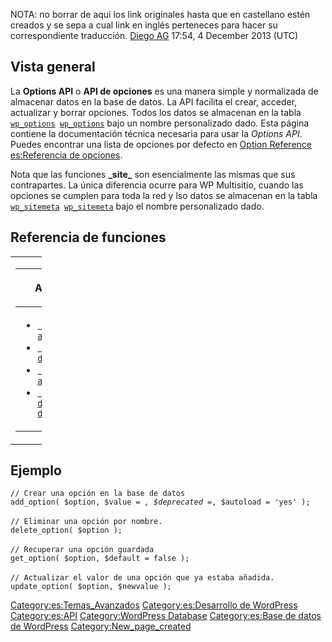 {{Draft}}
NOTA: no borrar de aquí los link originales hasta que en castellano estén creados y se sepa a cual link en inglés perteneces para hacer su correspondiente traducción. [[User:Diego WP|Diego AG]] 17:54, 4 December 2013 (UTC)

{{Languages|
{{en|Options_API}}
{{es|Options_API}}
}}

== Vista general ==

La '''Options API''' o '''API de opciones''' es una manera simple y normalizada de almacenar datos en la base de datos. La API facilita el crear, acceder, actualizar y borrar opciones. Todos los datos se almacenan en la tabla <tt>[[Database_Description#Table:_wp_options|wp_options]] [[es:Descripción_de_bases_de_datos#Tabla:_wp_options|wp_options]]</tt> bajo un nombre personalizado dado. Esta página contiene la documentación técnica necesaria para usar la ''Options API''.
Puedes encontrar una lista de opciones por defecto en [[Option Reference]] [[es:Referencia de opciones]].

Nota que las funciones '''_site_''' son esencialmente las mismas que sus contrapartes. La única diferencia ocurre para WP Multisitio, cuando las opciones se cumplen para toda la red y lso datos se almacenan en la tabla <tt>[[Database_Description#Table:_wp_sitemeta|wp_sitemeta]] [[es:Descripción_de_bases_de_datos#Tabla:_wp_sitemeta|wp_sitemeta]]</tt> bajo el nombre personalizado dado.

== Referencia de funciones ==

{| cellspacing="10" width="100%"
|- valign="top"
| width="50%" |

{| class="widefat"
|- style="background:#464646; color:#d7d7d7;"
! '''Add/Delete Option'''
|-
|
* <tt>[[Function Reference/add option | add_option()]] [[es:Referencia de funciones/opción añadir | add_option()]]</tt>
* <tt>[[Function Reference/delete option | delete_option()]] [[es:Referencia de funciones/opción eliminar | delete_option()]]</tt>
* <tt>[[Function Reference/add site option | add_site_option()]] [[es:Referencia de funciones/opción añadir sitio | add_site_option()]]</tt>
* <tt>[[Function Reference/delete site option | delete_site_option()]] [[es:Referencia de funciones/opción eliminar sitio | delete_site_option()]]</tt>
|}

| width="50%" |

{| class="widefat"
|- style="background:#464646; color:#d7d7d7;"
! '''Get/Update Option'''
|-
|
* <tt>[[Function Reference/get option | get_option()]] [[es:Referencia de funciones/opción obtener | get_option()]]</tt>
* <tt>[[Function Reference/update option | update_option()]] [[es:Referencia de funciones/opción actualizar | update_option()]]</tt>
* <tt>[[Function Reference/get site option | get_site_option()]] [[es:Referencia de funciones/opción obtener sitio | get_site_option()]]</tt>
* <tt>[[Function Reference/update site option | update_site_option()]] [[es:Referencia de funciones/opción actualizar sitio | update_site_option()]]</tt>
|}
|}

== Ejemplo ==

 // Crear una opción en la base de datos
 add_option( $option, $value = '', $deprecated = '', $autoload = 'yes' );
 
 // Eliminar una opción por nombre.
 delete_option( $option );
 
 // Recuperar una opción guardada
 get_option( $option, $default = false );
 
 // Actualizar el valor de una opción que ya estaba añadida.
 update_option( $option, $newvalue );

[[Category:es:Temas_Avanzados]]
[[Category:es:Desarrollo de WordPress]]
[[Category:es:API]]
[[Category:WordPress Database]]
[[Category:es:Base de datos de WordPress]]
[[Category:New_page_created]]